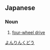==Japanese==
{{ja-kanjitab|よん|りん|く|どう|yomi=y}}

===Noun===
{{ja-noun|よんりんくどう|kyu=四輪驅動}}

# [[four-wheel drive]] {{gloss|vehicle}}

[[Category:ja:Vehicles|よんりんくどう]]